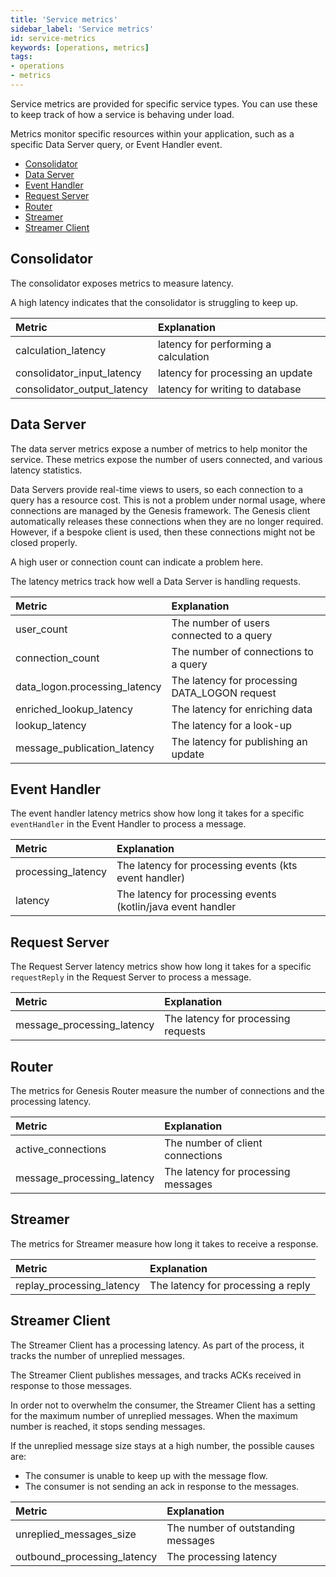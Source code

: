 ```yaml
---
title: 'Service metrics'
sidebar_label: 'Service metrics'
id: service-metrics
keywords: [operations, metrics]
tags:
- operations
- metrics
---
```


Service metrics are provided for specific service types. You can use these to keep track of how a service is behaving under load.

Metrics monitor specific resources within your application, such as a specific Data Server query, or Event Handler event.

* [Consolidator](./#consolidator)
* [Data Server](./#data-server)
* [Event Handler](./#event-handler)
* [Request Server](./#request-server)
* [Router](./#Router)
* [Streamer](./#streamer)
* [Streamer Client](./#streamer-client)

## Consolidator

The consolidator exposes metrics to measure latency.

A high latency indicates that the consolidator is struggling to keep up.


| Metric                      | Explanation                          |
|:----------------------------|:-------------------------------------|
| calculation_latency         | latency for performing a calculation |
| consolidator_input_latency  | latency for processing an update     |
| consolidator_output_latency | latency for writing to database      |

## Data Server

The data server metrics expose a number of metrics to help monitor the service.
These metrics expose the number of users connected, and various latency statistics.

Data Servers provide real-time views to users, so each connection to a query has a resource cost. This is not a problem under normal usage, where connections are managed by the Genesis framework. The Genesis client automatically releases these connections when they are no longer required. However, if a bespoke client is used, then these connections might not be closed properly.

A high user or connection count can indicate a problem here.

The latency metrics track how well a Data Server is handling requests.

| Metric                        | Explanation                                   |
|:------------------------------|:----------------------------------------------|
| user_count                    | The number of users connected to a query      |
| connection_count              | The number of connections to a query          |
| data_logon.processing_latency | The latency for processing DATA_LOGON request |
| enriched_lookup_latency       | The latency for enriching data                |
| lookup_latency                | The latency for a look-up                      |
| message_publication_latency   | The latency for publishing an update          |

## Event Handler

The event handler latency metrics show how long it takes for a specific `eventHandler` in the Event Handler to process a message.

| Metric             | Explanation                                                  |
|:-------------------|:-------------------------------------------------------------|
| processing_latency | The latency for processing events (kts event handler)        |
| latency            | The latency for processing events (kotlin/java event handler |

## Request Server

The Request Server latency metrics show how long it takes for a specific `requestReply` in the Request Server to process a message.

| Metric                     | Explanation                         |
|:---------------------------|:------------------------------------|
| message_processing_latency | The latency for processing requests |

## Router

The metrics for Genesis Router measure the number of connections and the processing latency.

| Metric                     | Explanation                         |
|:---------------------------|:------------------------------------|
| active_connections         | The number of client connections    |
| message_processing_latency | The latency for processing messages |

## Streamer

The metrics for Streamer measure how long it takes to receive a response.

| Metric                    | Explanation                        |
|:--------------------------|:-----------------------------------|
| replay_processing_latency | The latency for processing a reply |

## Streamer Client

The Streamer Client has a processing latency. As part of the process, it tracks the number of unreplied messages.

The Streamer Client publishes messages, and tracks ACKs received in response to those messages.

In order not to overwhelm the consumer, the Streamer Client has a setting for the maximum number of unreplied messages. When the maximum number is reached, it stops sending messages.

If the unreplied message size stays at a high number, the possible causes are:

* The consumer is unable to keep up with the message flow.
* The consumer is not sending an ack in response to the messages.

| Metric                      | Explanation                        |
|:----------------------------|:-----------------------------------|
| unreplied_messages_size     | The number of outstanding messages |
| outbound_processing_latency | The processing latency             |

